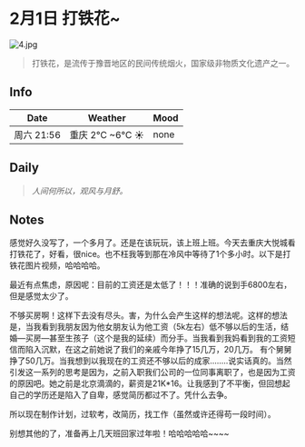 
#  2月1日 打铁花~

![4.jpg](log_img/4.jpg)
>打铁花，是流传于豫晋地区的民间传统烟火，国家级非物质文化遗产之一。

## Info

| Date     | Weather        | Mood |
|----------|----------------|------|
| 周六 21:56 | 重庆 2°C ~6°C  ☀ | none |

## Daily

> *人间何所以，观风与月舒。*


## Notes

<p>
   感觉好久没写了，一个多月了。还是在该玩玩，该上班上班。今天去重庆大悦城看打铁花了，好看，很nice。也不枉我等到那在冷风中等待了1个多小时。以下是打铁花图片视频，哈哈哈哈。
   <BaseImgList imgList={LakeList} />
</p>
<p>
最近有点焦虑，原因呢：目前的工资还是太低了！！！准确的说到手6800左右，但是感觉太少了。</p>
<p>
不够买房啊！这样下去没有尽头。害，为什么会产生这样的想法呢。这样的想法是，当我看到我朋友因为他女朋友认为他工资（5k左右）低不够以后的生活，结婚—买房—甚至生孩子（这个是我的延续）而分手。当我看到我妈看到我的工资短信而陷入沉默，在这之前她说了我们的亲戚今年挣了15几万，20几万。
有个舅舅挣了50几万。当我想到以我现在的工资还不够以后的成家........说实话真的。当然引发这一系列的思考是因为，之前入职我们公司的一位同事离职了，也是因为工资的原因吧。她之前是北京滴滴的，薪资是21K*16。让我感到了不平衡，但回想起自己的学历还是陷入了自卑，感觉简历都过不了。凭什么去争。
</p>
<p>所以现在制作计划，过软考，改简历，找工作（虽然或许还得苟一段时间）。
</p>
<p>别想其他的了，准备再上几天班回家过年啦！哈哈哈哈哈~~~~</p>
